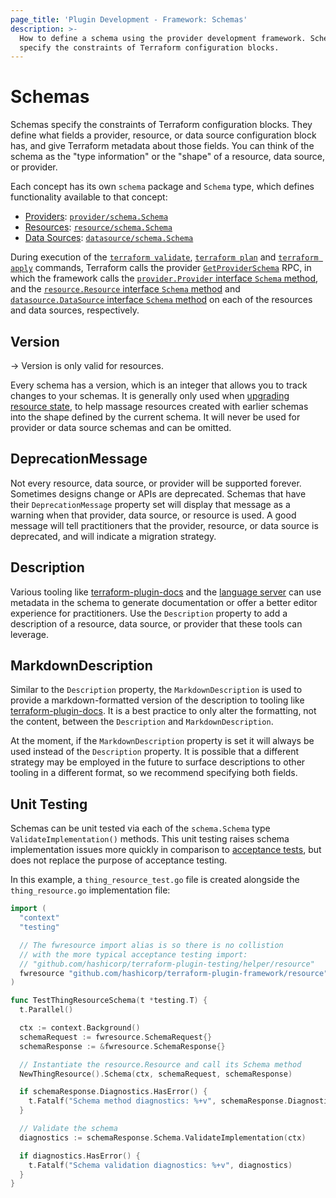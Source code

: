 ```yaml
---
page_title: 'Plugin Development - Framework: Schemas'
description: >-
  How to define a schema using the provider development framework. Schemas
  specify the constraints of Terraform configuration blocks.
---
```


# Schemas

Schemas specify the constraints of Terraform configuration blocks. They define what fields a provider,
resource, or data source configuration block has, and give Terraform metadata
about those fields. You can think of the schema as the "type information" or
the "shape" of a resource, data source, or provider.

Each concept has its own `schema` package and `Schema` type, which defines functionality available to that concept:

- [Providers](/terraform/plugin/framework/providers): [`provider/schema.Schema`](https://pkg.go.dev/github.com/hashicorp/terraform-plugin-framework/provider/schema#Schema)
- [Resources](/terraform/plugin/framework/resources): [`resource/schema.Schema`](https://pkg.go.dev/github.com/hashicorp/terraform-plugin-framework/resource/schema#Schema)
- [Data Sources](/terraform/plugin/framework/data-sources): [`datasource/schema.Schema`](https://pkg.go.dev/github.com/hashicorp/terraform-plugin-framework/datasource/schema#Schema)

During execution of the [`terraform validate`](/terraform/cli/commands/validate), [`terraform plan`](/terraform/cli/commands/plan) and [`terraform apply`](/terraform/cli/commands/apply) commands, Terraform calls the provider [`GetProviderSchema`](/terraform/plugin/framework/internals/rpcs#getproviderschema-rpc) RPC, in which the framework calls the [`provider.Provider` interface `Schema` method](https://pkg.go.dev/github.com/hashicorp/terraform-plugin-framework/provider#Provider.Schema), and the [`resource.Resource` interface `Schema` method](https://pkg.go.dev/github.com/hashicorp/terraform-plugin-framework/resource#Resource.Schema) and [`datasource.DataSource` interface `Schema` method](https://pkg.go.dev/github.com/hashicorp/terraform-plugin-framework/datasource#DataSource.Schema) on each of the resources and data sources, respectively.

## Version

-> Version is only valid for resources.

Every schema has a version, which is an integer that allows you to track changes to your schemas. It is generally only used when
[upgrading resource state](/terraform/plugin/framework/resources/state-upgrade), to help massage resources created with earlier
schemas into the shape defined by the current schema. It will never be used for
provider or data source schemas and can be omitted.

## DeprecationMessage

Not every resource, data source, or provider will be supported forever.
Sometimes designs change or APIs are deprecated. Schemas that have their
`DeprecationMessage` property set will display that message as a warning when
that provider, data source, or resource is used. A good message will tell
practitioners that the provider, resource, or data source is deprecated, and
will indicate a migration strategy.

## Description

Various tooling like
[terraform-plugin-docs](https://github.com/hashicorp/terraform-plugin-docs) and
the [language server](https://github.com/hashicorp/terraform-ls) can use
metadata in the schema to generate documentation or offer a better editor
experience for practitioners. Use the `Description` property to add a description of a resource, data source, or provider that these tools can leverage.

## MarkdownDescription

Similar to the `Description` property, the `MarkdownDescription` is used to
provide a markdown-formatted version of the description to tooling like
[terraform-plugin-docs](https://github.com/hashicorp/terraform-plugin-docs). It
is a best practice to only alter the formatting, not the content, between the
`Description` and `MarkdownDescription`.

At the moment, if the `MarkdownDescription` property is set it will always be
used instead of the `Description` property. It is possible that a different strategy may be employed in the future to surface descriptions to other tooling in a different format, so we recommend specifying both fields.

## Unit Testing

Schemas can be unit tested via each of the `schema.Schema` type `ValidateImplementation()` methods. This unit testing raises schema implementation issues more quickly in comparison to [acceptance tests](/terraform/plugin/framework/acctests), but does not replace the purpose of acceptance testing.

In this example, a `thing_resource_test.go` file is created alongside the `thing_resource.go` implementation file:

```go
import (
  "context"
  "testing"

  // The fwresource import alias is so there is no collistion
  // with the more typical acceptance testing import:
  // "github.com/hashicorp/terraform-plugin-testing/helper/resource"
  fwresource "github.com/hashicorp/terraform-plugin-framework/resource"
)

func TestThingResourceSchema(t *testing.T) {
  t.Parallel()

  ctx := context.Background()
  schemaRequest := fwresource.SchemaRequest{}
  schemaResponse := &fwresource.SchemaResponse{}

  // Instantiate the resource.Resource and call its Schema method
  NewThingResource().Schema(ctx, schemaRequest, schemaResponse)

  if schemaResponse.Diagnostics.HasError() {
    t.Fatalf("Schema method diagnostics: %+v", schemaResponse.Diagnostics)
  }

  // Validate the schema
  diagnostics := schemaResponse.Schema.ValidateImplementation(ctx)

  if diagnostics.HasError() {
    t.Fatalf("Schema validation diagnostics: %+v", diagnostics)
  }
}
```
